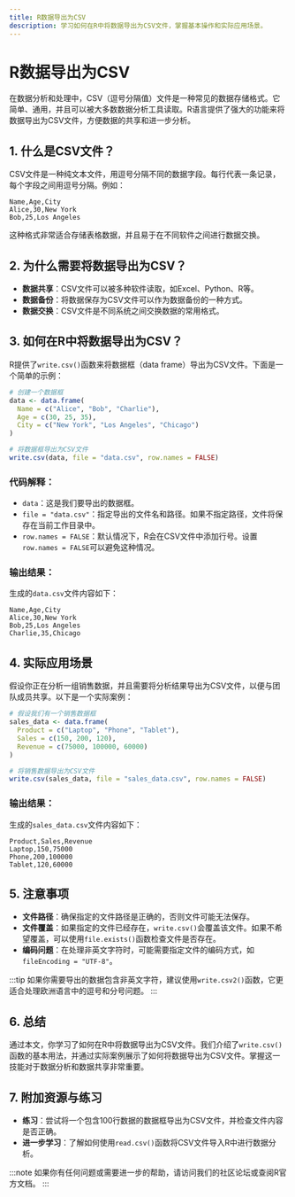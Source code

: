 ```yaml
---
title: R数据导出为CSV
description: 学习如何在R中将数据导出为CSV文件，掌握基本操作和实际应用场景。
---
```


# R数据导出为CSV

在数据分析和处理中，CSV（逗号分隔值）文件是一种常见的数据存储格式。它简单、通用，并且可以被大多数数据分析工具读取。R语言提供了强大的功能来将数据导出为CSV文件，方便数据的共享和进一步分析。

## 1. 什么是CSV文件？

CSV文件是一种纯文本文件，用逗号分隔不同的数据字段。每行代表一条记录，每个字段之间用逗号分隔。例如：

```
Name,Age,City
Alice,30,New York
Bob,25,Los Angeles
```

这种格式非常适合存储表格数据，并且易于在不同软件之间进行数据交换。

## 2. 为什么需要将数据导出为CSV？

- **数据共享**：CSV文件可以被多种软件读取，如Excel、Python、R等。
- **数据备份**：将数据保存为CSV文件可以作为数据备份的一种方式。
- **数据交换**：CSV文件是不同系统之间交换数据的常用格式。

## 3. 如何在R中将数据导出为CSV？

R提供了`write.csv()`函数来将数据框（data frame）导出为CSV文件。下面是一个简单的示例：

```r
# 创建一个数据框
data <- data.frame(
  Name = c("Alice", "Bob", "Charlie"),
  Age = c(30, 25, 35),
  City = c("New York", "Los Angeles", "Chicago")
)

# 将数据框导出为CSV文件
write.csv(data, file = "data.csv", row.names = FALSE)
```

### 代码解释：
- `data`：这是我们要导出的数据框。
- `file = "data.csv"`：指定导出的文件名和路径。如果不指定路径，文件将保存在当前工作目录中。
- `row.names = FALSE`：默认情况下，R会在CSV文件中添加行号。设置`row.names = FALSE`可以避免这种情况。

### 输出结果：
生成的`data.csv`文件内容如下：

```
Name,Age,City
Alice,30,New York
Bob,25,Los Angeles
Charlie,35,Chicago
```

## 4. 实际应用场景

假设你正在分析一组销售数据，并且需要将分析结果导出为CSV文件，以便与团队成员共享。以下是一个实际案例：

```r
# 假设我们有一个销售数据框
sales_data <- data.frame(
  Product = c("Laptop", "Phone", "Tablet"),
  Sales = c(150, 200, 120),
  Revenue = c(75000, 100000, 60000)
)

# 将销售数据导出为CSV文件
write.csv(sales_data, file = "sales_data.csv", row.names = FALSE)
```

### 输出结果：
生成的`sales_data.csv`文件内容如下：

```
Product,Sales,Revenue
Laptop,150,75000
Phone,200,100000
Tablet,120,60000
```

## 5. 注意事项

- **文件路径**：确保指定的文件路径是正确的，否则文件可能无法保存。
- **文件覆盖**：如果指定的文件已经存在，`write.csv()`会覆盖该文件。如果不希望覆盖，可以使用`file.exists()`函数检查文件是否存在。
- **编码问题**：在处理非英文字符时，可能需要指定文件的编码方式，如`fileEncoding = "UTF-8"`。

:::tip
如果你需要导出的数据包含非英文字符，建议使用`write.csv2()`函数，它更适合处理欧洲语言中的逗号和分号问题。
:::

## 6. 总结

通过本文，你学习了如何在R中将数据导出为CSV文件。我们介绍了`write.csv()`函数的基本用法，并通过实际案例展示了如何将数据导出为CSV文件。掌握这一技能对于数据分析和数据共享非常重要。

## 7. 附加资源与练习

- **练习**：尝试将一个包含100行数据的数据框导出为CSV文件，并检查文件内容是否正确。
- **进一步学习**：了解如何使用`read.csv()`函数将CSV文件导入R中进行数据分析。

:::note
如果你有任何问题或需要进一步的帮助，请访问我们的社区论坛或查阅R官方文档。
:::